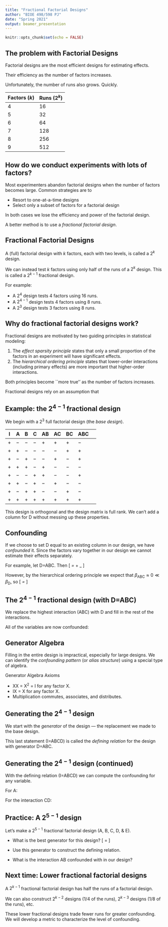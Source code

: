 ```yaml
---
title: "Fractional Factorial Designs"
author: "BIOE 498/598 PJ"
date: "Spring 2021"
output: beamer_presentation
---
```


```r
knitr::opts_chunk$set(echo = FALSE)
```

## The problem with Factorial Designs

Factorial designs are the most efficient designs for estimating effects.

\pause
Their efficiency \textbf{grows} as the number of factors increases.

\pause
Unfortunately, the number of runs also grows. Quickly.

Factors ($k$) | Runs ($2^k$)
--------------|--------------------
4 | 16
5 | 32
6 | 64
7 | 128
8 | 256
9 | 512

## How do we conduct experiments with lots of factors?

Most experimenters abandon factorial designs when the number of factors becomes large. Common strategies are to

 * Resort to one-at-a-time designs
 * Select only a subset of factors for a factorial design

\pause
In both cases we lose the efficiency and power of the factorial design.

A better method is to use a *fractional factorial design*.

## Fractional Factorial Designs

A (full) factorial design with $k$ factors, each with two levels, is called a $2^k$ design.

We can instead test $k$ factors using only half of the runs of a $2^k$ design. This is called a $2^{k-1}$ fractional design.

\pause
For example:

* A $2^4$ design tests 4 factors using 16 runs.
* A $2^{4-1}$ design tests 4 factors using 8 runs.
* A $2^3$ design tests 3 factors using 8 runs.

## Why do fractional factorial designs work?

Fractional designs are motivated by two guiding principles in statistical modeling:

1. The *effect sparsity principle* states that only a small proportion of the factors in an experiment will have significant effects.
2. The *hierarchical ordering principle* states that lower-order interactions (including primary effects) are more important that higher-order interactions.

Both principles become ``more true'' as the number of factors increases.

\pause
Fractional designs rely on an assumption that 

\begin{center}
|low-order effects| $\gg$ |high-order effects|
\end{center}

## Example: the $2^{4-1}$ fractional design

We begin with a $2^3$ full factorial design (the *base design*).

I|A|B|C|AB|AC|BC|ABC
-|-|-|-|-|--|--|--|---
+ | $-$ | $-$ | $-$ | + | + | + | $-$
+ | + | $-$ | $-$ | $-$ | $-$ | + | +
+ | $-$ | + | $-$ | $-$ | + | $-$ | +
+ | + | + | $-$ | + | $-$ | $-$ | $-$
+ | $-$ | $-$ | + | + | $-$ | $-$ | +
+ | + | $-$ | + | $-$ | + | $-$ | $-$
+ | $-$ | + | + | $-$ | $-$ | + | $-$
+ | + | + | + | + | + | + | + 

\pause
This design is orthogonal and the design matrix is full rank. We can't add a column for D without messing up these properties.

## Confounding

If we choose to set D equal to an existing column in our design, we have *confounded* it. Since the factors vary together in our design we cannot estimate their effects separately. 

For example, let D=ABC. Then
\[ \beta_\mathrm{D|ABC} = \beta_\mathrm{D} + \beta_\mathrm{ABC} \]

\pause
However, by the hierarchical ordering principle we expect that $\beta_\mathrm{ABC} \approx 0 \ll \beta_\mathrm{D}$, so
\[ \beta_\mathrm{D|ABC} = \beta_\mathrm{D} \]

## The $2^{4-1}$ fractional design (with D=ABC)

We replace the highest interaction (ABC) with D and fill in the rest of the interactions.

\tiny
\setlength{\tabcolsep}{5pt}
\begin{tabular}{cccccccccccccccc}
\hline \\
 & & & & & & & D= & & & & & & & & \\
I & A & B & C & AB & AC & BC & ABC & AD & BD & CD & ABC & BCD & ABD & ACD & ABCD \\
\hline
     $+$ &    $-$ &    $-$ &    $-$ &     $+$ &     $+$ &     $+$ &    $-$ & $+$ &     $+$ &     $+$ &    $-$ &    $-$ &    $-$ &    $-$ &     $+$ \\
     $+$ &     $+$ &    $-$ &    $-$ &    $-$ &    $-$ &     $+$ &     $+$ & $+$ &    $-$ &    $-$ &     $+$ &     $+$ &    $-$ &    $-$ &     $+$ \\
     $+$ &    $-$ &     $+$ &    $-$ &    $-$ &     $+$ &    $-$ &     $+$ & $-$ &     $+$ &    $-$ &     $+$ &    $-$ &    $-$ &     $+$ &     $+$ \\
     $+$ &     $+$ &     $+$ &    $-$ &     $+$ &    $-$ &    $-$ &    $-$ & $-$ &    $-$ &     $+$ &    $-$ &     $+$ &    $-$ &     $+$ &     $+$ \\
     $+$ &    $-$ &    $-$ &     $+$ &     $+$ &    $-$ &    $-$ &     $+$ & $-$ &    $-$ &     $+$ &     $+$ &    $-$ &     $+$ &    $-$ &     $+$ \\
     $+$ &     $+$ &    $-$ &     $+$ &    $-$ &     $+$ &    $-$ &    $-$ & $-$ &     $+$ &    $-$ &    $-$ &     $+$ &     $+$ &    $-$ &     $+$ \\
     $+$ &    $-$ &     $+$ &     $+$ &    $-$ &    $-$ &     $+$ &    $-$ & $+$ &    $-$ &    $-$ &    $-$ &    $-$ &     $+$ &     $+$ &     $+$ \\
     $+$ &     $+$ &     $+$ &     $+$ &     $+$ &     $+$ &     $+$ &     $+$ & $+$ &     $+$ &     $+$ &     $+$ &     $+$ &     $+$ &     $+$ &     $+$ \\
\hline
\end{tabular}

\pause
\normalsize
All of the variables are now confounded:
\begin{center}
\begin{tabular}{ccc}
A + BCD && AB + CD \\
B + ACD && AC + BD \\
C + ABD && AD + BC \\
D + ABC && I + ABCD
\end{tabular}
\end{center}


## Generator Algebra

Filling in the entire design is impractical, especially for large designs. We can identify the *confounding pattern* (or *alias structure*) using a special type of algebra.

\pause
Generator Algebra Axioms

* XX = X$^2$ = I for any factor X.
* IX = X for any factor X.
* Multiplication commutes, associates, and distributes.

## Generating the $2^{4-1}$ design

\newcommand\vA{\mathrm{A}}
\newcommand\vB{\mathrm{B}}
\newcommand\vC{\mathrm{C}}
\newcommand\vD{\mathrm{D}}
\newcommand\vE{\mathrm{E}}
\newcommand\vI{\mathrm{I}}

We start with the *generator* of the design --- the replacement we made to the base design.

\begin{align*}
  \vD &= \vA\vB\vC \\
  (\vD)\vD &= (\vA\vB\vC)\vD \\
  \vD^2 &= \vA\vB\vC\vD \\
  \vI &= \vA\vB\vC\vD
\end{align*}

\pause
This last statement (I=ABCD) is called the *defining relation* for the design with generator D=ABC.

## Generating the $2^{4-1}$ design (continued)

With the defining relation (I=ABCD) we can compute the confounding for any variable.

\pause
For A:
\begin{align*}
  \vA(\vI) &= \vA(\vA\vB\vC\vD) \\
  \vA &= \vA^2\vB\vC\vD \\
   &= \vI\vB\vC\vD \\
    &= \vB\vC\vD
\end{align*}

\pause
For the interaction CD:
\pause
\begin{align*}
  \vC\vD(\vI) &= \vC\vD(\vA\vB\vC\vD) \\
  \vC\vD &= \vA\vB\vC^2\vD^2 \\
    &= \vA\vB
\end{align*}

## Practice: A $2^{5-1}$ design

Let's make a $2^{5-1}$ fractional factorial design (A, B, C, D, \& E).

* What is the best generator for this design?
\pause
\[ \vE = \vA\vB\vC\vD \]

* Use this generator to construct the defining relation.
\pause
\begin{align*}
  \vE\vE &= \vA\vB\vC\vD\vE \\
  \vI &= \vA\vB\vC\vD\vE
\end{align*}

* What is the interaction AB confounded with in our design?
\pause
\begin{align*}
  \vA\vB(\vI) &= \vA\vB(\vA\vB\vC\vD\vE) \\
  \vA\vB &= \vA^2\vB^2\vC\vD\vE \\
  \vA\vB &= \vC\vD\vE
\end{align*}

## Next time: Lower fractional factorial designs

A $2^{k-1}$ fractional factorial design has half the runs of a factorial design.

\medskip
We can also construct $2^{k-2}$ designs (1/4 of the runs), $2^{k-3}$ designs (1/8 of the runs), etc.

\medskip
These lower fractional designs trade fewer runs for greater confounding. We will develop a metric to characterize the level of confounding.
